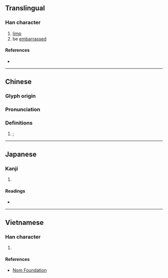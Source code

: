 {{character info/new}}
==Translingual==

===Han character===
{{Han char|rn=43|rad=尢|as=10|sn=13|four=|canj=KUTXC|ids=⿺尢兼}}

# [[limp]]
# be [[embarrass]]ed

====References====
* {{Han ref|kx=0299.070|dkj=07604|dj=0594.220|hdz=10556.080|uh=5C32|ud=23602}}

----

==Chinese==
{{zh-forms}}

===Glyph origin===
{{Han etym}}

===Pronunciation===
{{zh-pron
|mc=y
|oc=y
|cat=
}}
{{rfp|cmn}}

===Definitions===
{{zh-hanzi}}

# {{zh-original|尷}}; {{zh-only|尲尬}}

----

==Japanese==

===Kanji===
{{ja-kanji|grade=|rs=尢10}}

# {{defn|lang=ja|sort=尢10}}

====Readings====
* {{ja-readings|on=[[かん]] (kan), [[けん]] (ken)|kun=}}

----

==Vietnamese==

===Han character===
{{vi-readings|rs=尢10|hanviet=giám}}

# {{defn|lang=vi|sort=尢10}}

====References====
* [http://nomfoundation.org/common/nom_details.php?codepoint=5c32 Nom Foundation]